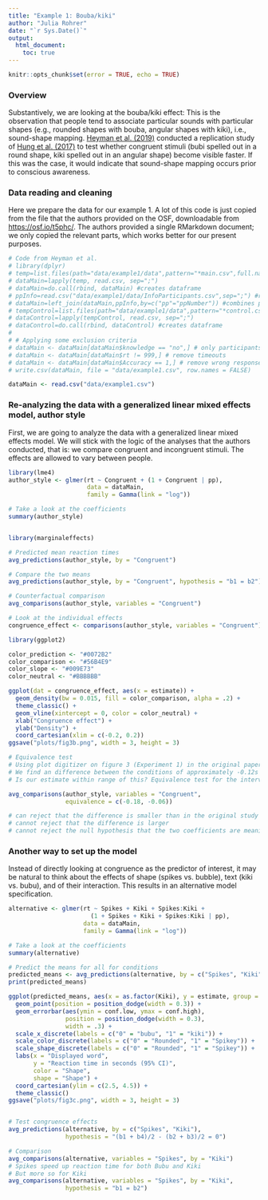 ```yaml
---
title: "Example 1: Bouba/kiki"
author: "Julia Rohrer"
date: "`r Sys.Date()`"
output: 
  html_document:
    toc: true
---
```


```r
knitr::opts_chunk$set(error = TRUE, echo = TRUE)
```

### Overview

Substantively, we are looking at the bouba/kiki effect: This is the observation that people tend to associate particular sounds with particular shapes (e.g., rounded shapes with bouba, angular shapes with kiki), i.e., sound-shape mapping.
[Heyman et al. (2019)](https://journals.sagepub.com/doi/10.1177/0956797619875482) conducted a replication study of [Hung et al. (2017)](https://journals.sagepub.com/doi/full/10.1177/0956797616677313) to test whether congruent stimuli (bubi spelled out in a round shape, kiki spelled out in an angular shape) become visible faster.
If this was the case, it would indicate that sound-shape mapping occurs prior to conscious awareness.

### Data reading and cleaning

Here we prepare the data for our example 1.
A lot of this code is just copied from the file that the authors provided on the OSF, downloadable from [https://osf.io/t5phc/](https://osf.io/t5phc/).
The authors provided a single RMarkdown document; we only copied the relevant parts, which works better for our present purposes.

```r

# Code from Heyman et al.
# library(dplyr)
# temp=list.files(path="data/example1/data",pattern="*main.csv",full.names=TRUE) #all filenames with data from the main experiment
# dataMain=lapply(temp, read.csv, sep=";")
# dataMain=do.call(rbind, dataMain) #creates dataframe
# ppInfo=read.csv("data/example1/data/InfoParticipants.csv",sep=";") #reads in participant info file
# dataMain=left_join(dataMain,ppInfo,by=c("pp"="ppNumber")) #combines participant info with the rest of the data
# tempControl=list.files(path="data/example1/data",pattern="*control.csv",full.names=TRUE) #all filenames with data from the control experiment
# dataControl=lapply(tempControl, read.csv, sep=";")
# dataControl=do.call(rbind, dataControl) #creates dataframe
# 
# # Applying some exclusion criteria
# dataMain <- dataMain[dataMain$knowledge == "no",] # only participants who do not know the effect
# dataMain <- dataMain[dataMain$rt != 999,] # remove timeouts
# dataMain <- dataMain[dataMain$Accuracy == 1,] # remove wrong responses
# write.csv(dataMain, file = "data/example1.csv", row.names = FALSE)

dataMain <- read.csv("data/example1.csv")

```


### Re-analyzing the data with a generalized linear mixed effects model, author style

First, we are going to analyze the data with a generalized linear mixed effects model.
We will stick with the logic of the analyses that the authors conducted, that is: we compare congruent and incongruent stimuli.
The effects are allowed to vary between people.

```r
library(lme4)
author_style <- glmer(rt ~ Congruent + (1 + Congruent | pp),
                      data = dataMain,
                      family = Gamma(link = "log"))

# Take a look at the coefficients
summary(author_style)


library(marginaleffects)

# Predicted mean reaction times
avg_predictions(author_style, by = "Congruent")

# Compare the two means
avg_predictions(author_style, by = "Congruent", hypothesis = "b1 = b2")

# Counterfactual comparison
avg_comparisons(author_style, variables = "Congruent")

# Look at the individual effects
congruence_effect <- comparisons(author_style, variables = "Congruent")

library(ggplot2)

color_prediction <- "#0072B2"
color_comparison <- "#56B4E9"
color_slope <- "#009E73"
color_neutral <- "#BBBBBB"

ggplot(dat = congruence_effect, aes(x = estimate)) +
  geom_density(bw = 0.015, fill = color_comparison, alpha = .2) +
  theme_classic() +
  geom_vline(xintercept = 0, color = color_neutral) +
  xlab("Congruence effect") +
  ylab("Density") +
  coord_cartesian(xlim = c(-0.2, 0.2))
ggsave("plots/fig3b.png", width = 3, height = 3)

# Equivalence test
# Using plot digitizer on figure 3 (Experiment 1) in the original paper by Hung et al.
# We find an difference between the conditions of approximately -0.12s
# Is our estimate within range of this? Equivalence test for the interval of difference plus minus 50%

avg_comparisons(author_style, variables = "Congruent",
                equivalence = c(-0.18, -0.06))

# can reject that the difference is smaller than in the original study
# cannot reject that the difference is larger
# cannot reject the null hypothesis that the two coefficients are meaningfully different

```


### Another way to set up the model

Instead of directly looking at congruence as the predictor of interest, it may be natural to think about the effects of shape (spikes vs. bubble), text (kiki vs. bubu), and of their interaction.
This results in an alternative model specification.


```r
alternative <- glmer(rt ~ Spikes + Kiki + Spikes:Kiki + 
                       (1 + Spikes + Kiki + Spikes:Kiki | pp),
                     data = dataMain,
                     family = Gamma(link = "log"))

# Take a look at the coefficients
summary(alternative)

# Predict the means for all for conditions
predicted_means <- avg_predictions(alternative, by = c("Spikes", "Kiki"))
print(predicted_means)

ggplot(predicted_means, aes(x = as.factor(Kiki), y = estimate, group = Spikes, shape = as.factor(Spikes), color = as.factor(Spikes))) +
  geom_point(position = position_dodge(width = 0.3)) +
  geom_errorbar(aes(ymin = conf.low, ymax = conf.high),
                position = position_dodge(width = 0.3),
                width = .3) +
  scale_x_discrete(labels = c("0" = "bubu", "1" = "kiki")) +
  scale_color_discrete(labels = c("0" = "Rounded", "1" = "Spikey")) +
  scale_shape_discrete(labels = c("0" = "Rounded", "1" = "Spikey")) +
  labs(x = "Displayed word",
       y = "Reaction time in seconds (95% CI)",
       color = "Shape",
       shape = "Shape") +
  coord_cartesian(ylim = c(2.5, 4.5)) +
  theme_classic()
ggsave("plots/fig3c.png", width = 3, height = 3)


# Test congruence effects
avg_predictions(alternative, by = c("Spikes", "Kiki"),
                hypothesis = "(b1 + b4)/2 - (b2 + b3)/2 = 0")

# Comparison
avg_comparisons(alternative, variables = "Spikes", by = "Kiki")
# Spikes speed up reaction time for both Bubu and Kiki
# But more so for Kiki
avg_comparisons(alternative, variables = "Spikes", by = "Kiki",
                hypothesis = "b1 = b2")

```







